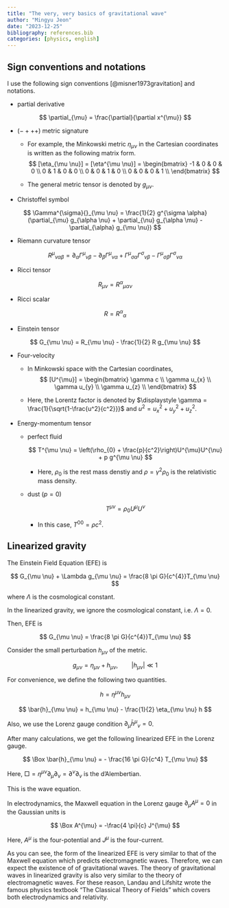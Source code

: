```yaml
---
title: "The very, very basics of gravitational wave"
author: "Mingyu Jeon"
date: "2023-12-25"
bibliography: references.bib
categories: [physics, english]
---
```


## Sign conventions and notations

I use the following sign conventions [@misner1973gravitation] and notations.

- partial derivative

$$
\partial_{\mu} = \frac{\partial}{\partial x^{\mu}}
$$

- $(- + + +)$ metric signature

    - For example, the Minkowski metric $\eta_{\mu \nu}$ in the Cartesian coordinates is written as the following matrix form.
$$
[\eta_{\mu \nu}] = [\eta^{\mu \nu}] = \begin{bmatrix}
-1 & 0 & 0 & 0 \\
0 & 1 & 0 & 0 \\
0 & 0 & 1 & 0 \\
0 & 0 & 0 & 1 \\
\end{bmatrix}
$$

    - The general metric tensor is denoted by $g_{\mu \nu}$.

- Christoffel symbol

$$
\Gamma^{\sigma}{}_{\mu \nu} = \frac{1}{2} g^{\sigma \alpha}(\partial_{\mu} g_{\alpha \nu} + \partial_{\nu} g_{\alpha \mu} - \partial_{\alpha} g_{\mu \nu})
$$

- Riemann curvature tensor

$$
R^{\mu}{}_{\nu \alpha \beta} = \partial_{\alpha} \Gamma^{\mu}{}_{\nu \beta} - \partial_{\beta} \Gamma^{\mu}{}_{\nu \alpha} + \Gamma^{\mu}{}_{\sigma \alpha}\Gamma^{\sigma}{}_{\nu \beta} - \Gamma^{\mu}{}_{\sigma \beta}\Gamma^{\sigma}{}_{\nu \alpha}
$$

- Ricci tensor

$$
R_{\mu \nu} = R^{\alpha}{}_{\mu \alpha \nu}
$$

- Ricci scalar

$$
R = R^{\alpha}{}_{\alpha}
$$

- Einstein tensor

$$
G_{\mu \nu} = R_{\mu \nu} - \frac{1}{2} R g_{\mu \nu}
$$

- Four-velocity

    - In Minkowski space with the Cartesian coordinates,
$$
[U^{\mu}] = \begin{bmatrix}
\gamma c \\
\gamma u_{x} \\ 
\gamma u_{y} \\ 
\gamma u_{z} \\
\end{bmatrix}
$$

    - Here, the Lorentz factor is denoted by $\displaystyle \gamma = \frac{1}{\sqrt{1-\frac{u^2}{c^2}}}$ and $u^2 = u_{x}^2 + u_{y}^2 + u_{z}^2$.

- Energy-momentum tensor

    - perfect fluid

        $$
        T^{\mu \nu} = \left(\rho_{0} + \frac{p}{c^2}\right)U^{\mu}U^{\nu} + p g^{\mu \nu}
        $$

        - Here, $\rho_{0}$ is the rest mass denstiy and $\rho = \gamma^2 \rho_{0}$ is the relativistic mass density.

    - dust ($p=0$)

        $$
        T^{\mu \nu} = \rho_{0} U^{\mu}U^{\nu}
        $$

        - In this case, $T^{00} = \rho c^2$.


## Linearized gravity

The Einstein Field Equation (EFE) is

$$
G_{\mu \nu} + \Lambda g_{\mu \nu} = \frac{8 \pi G}{c^{4}}T_{\mu \nu}
$$

where $\Lambda$ is the cosmological constant.

In the linearized gravity, we ignore the cosmological constant, i.e. $\Lambda = 0$.

Then, EFE is

$$
G_{\mu \nu} = \frac{8 \pi G}{c^{4}}T_{\mu \nu}
$$

Consider the small perturbation $h_{\mu \nu}$ of the metric.

$$
g_{\mu \nu} = \eta_{\mu \nu} + h_{\mu \nu}, \qquad |h_{\mu \nu}| \ll 1
$$

For convenience, we define the following two quantities.

$$
h = \eta^{\mu \nu} h_{\mu \nu}
$$

$$
\bar{h}_{\mu \nu} = h_{\mu \nu} - \frac{1}{2} \eta_{\mu \nu} h
$$

Also, we use the Lorenz gauge condition $\partial_{\mu} \bar{h}^{\mu}{}_{\nu} = 0$.

After many calculations, we get the following linearized EFE in the Lorenz gauge.

$$
\Box \bar{h}_{\mu \nu} = - \frac{16 \pi G}{c^4} T_{\mu \nu}
$$

Here, $\Box = \eta^{\mu \nu}\partial_{\mu}\partial_{\nu} = \partial^{\nu} \partial_{\nu}$ is the d'Alembertian.

This is the wave equation.

In electrodynamics, the Maxwell equation in the Lorenz gauge $\partial_{\mu}A^{\mu}=0$ in the Gaussian units is

$$
\Box A^{\mu} = -\frac{4 \pi}{c} J^{\mu}
$$

Here, $A^{\mu}$ is the four-potential and $J^{\mu}$ is the four-current.

As you can see, the form of the linearized EFE is very similar to that of the Maxwell equation which predicts electromagnetic waves. Therefore, we can expect the existence of of gravitational waves. The theory of gravitational waves in linearized gravity is also very similar to the theory of electromagnetic waves. For these reason, Landau and Lifshitz wrote the famous physics textbook "The Classical Theory of Fields" which covers both electrodynamics and relativity.